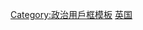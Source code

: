 {{Userbox
  |id= [[File:Saint_Patrick's_Saltire.svg|70x50px]]
  |id-c= #D8E2EF
  |info= 这个用戶支持'''[[北爱尔兰问题|北爱尔兰脱离英国]]'''。
  |info-c= #D8E2EF
  |info-s= 11
  |border-c= black
  |usercategory  = 支持北爱尔兰脱离英国的维基人
}}
<noinclude>
[[Category:政治用戶框模板]]
[[Category:支持区域独立或拆分的维基人用户框模板|英国]]
</noinclude>